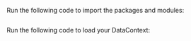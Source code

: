 
Run the following code to import the packages and modules:

```python title="Python" name="docs/docusaurus/docs/snippets/athena_python_example.py imports"
```

Run the following code to load your DataContext:

```python title="Python" name="docs/docusaurus/docs/snippets/athena_python_example.py get_context"
```

